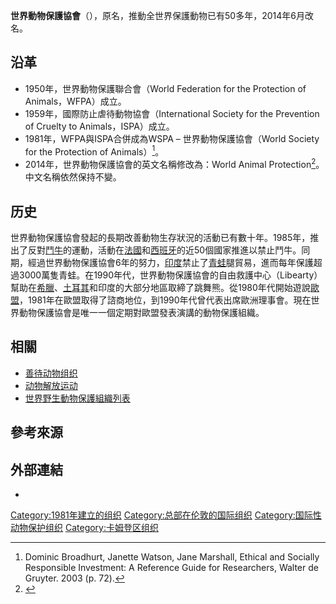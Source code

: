 {{Infobox Non-profit
| Non-profit_name =世界動物保護協會<br><small>World Animal Protection</small>
| Non-profit_logo = [[File:World_Animal_Protection_logo.svg|300px]]
| Non-profit_type = 動物保護組織
| founded_date = {{start date and age|1981}}
| location = {{UK}}[[伦敦|伦敦]][[格雷律师学院路|格雷律师学院路]]222号
| area_served = 
| focus = [[动物保护|动物保护]]
| method = 
| Non-profit_slogan = 
| homepage = [http://www.worldanimalprotection.org/ www.worldanimalprotection.org]
}}
'''世界動物保護協會'''（{{lang-en|World Animal Protection}}），原名{{lang|en|the World Society for the Protection of Animals}}，推動全世界保護動物已有50多年，2014年6月改名。

== 沿革 ==
*1950年，世界動物保護聯合會（World Federation for the Protection of Animals，WFPA）成立。
*1959年，國際防止虐待動物協會（International Society for the Prevention of Cruelty to Animals，ISPA）成立。
*1981年，WFPA與ISPA合併成為WSPA – 世界動物保護協會（World Society for the Protection of Animals）<ref>Dominic Broadhurt, Janette Watson, Jane Marshall, Ethical and Socially Responsible Investment: A Reference Guide for Researchers, Walter de Gruyter. 2003 (p. 72).</ref>。
*2014年，世界動物保護協會的英文名稱修改為：World Animal Protection<ref>{{cite news |title=世界动物保护协会更名为:World Animal Protection |url=http://gongyi.people.com.cn/n/2014/0613/c152509-25142850.html |accessdate=2019-10-26 |publisher=人民网 |date=2014-06-13 |archive-date=2020-09-26 |archive-url=https://web.archive.org/web/20200926125312/http://gongyi.people.com.cn/n/2014/0613/c152509-25142850.html }}</ref>。中文名稱依然保持不變。

==历史==
世界動物保護協會發起的長期改善動物生存狀況的活動已有數十年。1985年，推出了反對[[鬥牛|鬥牛]]的運動，活動在[[法國|法國]]和[[西班牙|西班牙]]的近50個國家推進以禁止鬥牛。同期，經過世界動物保護協會6年的努力，[[印度|印度]]禁止了[[青蛙|青蛙]]腿貿易，進而每年保護超過3000萬隻青蛙。在1990年代，世界動物保護協會的自由救護中心（Libearty）幫助在[[希臘|希臘]]、[[土耳其|土耳其]]和印度的大部分地區取締了跳舞熊。從1980年代開始遊說[[歐盟|歐盟]]，1981年在歐盟取得了諮商地位，到1990年代曾代表出席歐洲理事會。現在世界動物保護協會是唯一一個定期對歐盟發表演講的動物保護組織。

== 相關 ==
* [[善待动物组织|善待动物组织]]
* [[动物解放运动|动物解放运动]]
* [[世界野生動物保護組織列表|世界野生動物保護組織列表]]

==參考來源==
{{reflist|1}}

==外部連結==
*{{Official|http://www.worldanimalprotection.org/}}

{{DEFAULTSORT:World Animal Protection}}
[[Category:1981年建立的组织|Category:1981年建立的组织]]
[[Category:总部在伦敦的国际组织|Category:总部在伦敦的国际组织]]
[[Category:国际性动物保护组织|Category:国际性动物保护组织]]
[[Category:卡姆登区组织|Category:卡姆登区组织]]
